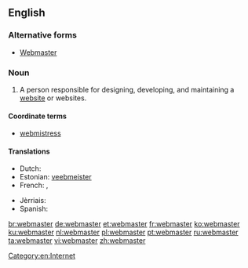 ==English==

===Alternative forms===
* [[Webmaster]]

===Noun===
{{en-noun}}

# A person responsible for designing, developing, and maintaining a [[website]] or websites.

====Coordinate terms====
* [[webmistress]]

====Translations====
{{trans-top|the person responsible for maintaining a website}}
* Dutch: {{t+|nl|webmaster|m}}
* Estonian: [[veebmeister]]
* French: {{t+|fr|webmestre}},  {{t+|fr|webmaster}}
{{trans-mid}}
* Jèrriais: {{tø|roa-jer|maître-pêtre|m}}
* Spanish: {{t-|es|webmaster|m}}
{{trans-bottom}}

[[Category:en:Internet]]

[[br:webmaster]]
[[de:webmaster]]
[[et:webmaster]]
[[fr:webmaster]]
[[ko:webmaster]]
[[ku:webmaster]]
[[nl:webmaster]]
[[pl:webmaster]]
[[pt:webmaster]]
[[ru:webmaster]]
[[ta:webmaster]]
[[vi:webmaster]]
[[zh:webmaster]]